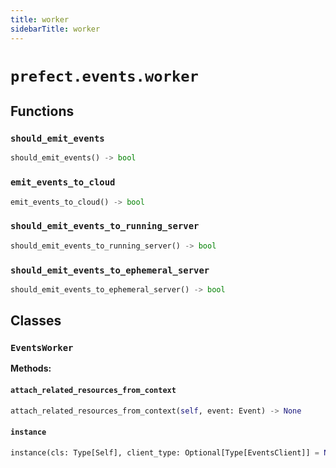 ```yaml
---
title: worker
sidebarTitle: worker
---
```


# `prefect.events.worker`

## Functions

### `should_emit_events` <sup><a href="https://github.com/prefecthq/prefect/blob/main/src/prefect/events/worker.py#L29" target="_blank"><Icon icon="github" style="width: 14px; height: 14px;" /></a></sup>

```python
should_emit_events() -> bool
```

### `emit_events_to_cloud` <sup><a href="https://github.com/prefecthq/prefect/blob/main/src/prefect/events/worker.py#L37" target="_blank"><Icon icon="github" style="width: 14px; height: 14px;" /></a></sup>

```python
emit_events_to_cloud() -> bool
```

### `should_emit_events_to_running_server` <sup><a href="https://github.com/prefecthq/prefect/blob/main/src/prefect/events/worker.py#L44" target="_blank"><Icon icon="github" style="width: 14px; height: 14px;" /></a></sup>

```python
should_emit_events_to_running_server() -> bool
```

### `should_emit_events_to_ephemeral_server` <sup><a href="https://github.com/prefecthq/prefect/blob/main/src/prefect/events/worker.py#L49" target="_blank"><Icon icon="github" style="width: 14px; height: 14px;" /></a></sup>

```python
should_emit_events_to_ephemeral_server() -> bool
```

## Classes

### `EventsWorker` <sup><a href="https://github.com/prefecthq/prefect/blob/main/src/prefect/events/worker.py#L53" target="_blank"><Icon icon="github" style="width: 14px; height: 14px;" /></a></sup>

**Methods:**

#### `attach_related_resources_from_context` <sup><a href="https://github.com/prefecthq/prefect/blob/main/src/prefect/events/worker.py#L85" target="_blank"><Icon icon="github" style="width: 14px; height: 14px;" /></a></sup>

```python
attach_related_resources_from_context(self, event: Event) -> None
```

#### `instance` <sup><a href="https://github.com/prefecthq/prefect/blob/main/src/prefect/events/worker.py#L100" target="_blank"><Icon icon="github" style="width: 14px; height: 14px;" /></a></sup>

```python
instance(cls: Type[Self], client_type: Optional[Type[EventsClient]] = None) -> Self
```
